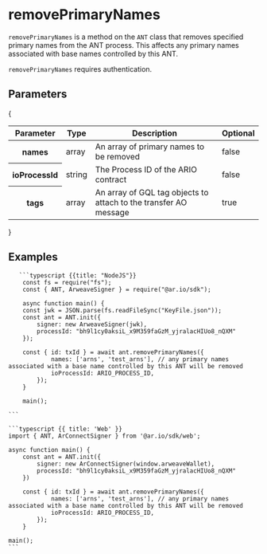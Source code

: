 
<HeroPattern />

# removePrimaryNames

`removePrimaryNames` is a method on the `ANT` class that removes specified primary names from the ANT process. This affects any primary names associated with base names controlled by this ANT.

`removePrimaryNames` requires authentication.

## Parameters

{

<div style={{ textAlign: 'center' }}>
  <table className="inline-table">
    <thead>
      <tr>
        <th>Parameter</th>
        <th>Type</th>
        <th>Description</th>
        <th>Optional</th>
      </tr>
    </thead>
    <tbody>
      <tr>
        <th>names</th>
        <td>array</td>
        <td>An array of primary names to be removed</td>
        <td>false</td>
      </tr>
      <tr>
        <th>ioProcessId</th>
        <td>string</td>
        <td>The Process ID of the ARIO contract</td>
        <td>false</td>
      </tr>
      <tr>
        <th>tags</th>
        <td>array</td>
        <td>
          An array of GQL tag objects to attach to the transfer AO message
        </td>
        <td>true</td>
      </tr>
    </tbody>
  </table>
</div>
}

## Examples

<CodeGroup title="removePrimaryNames">

       ```typescript {{title: "NodeJS"}}
        const fs = require("fs");
        const { ANT, ArweaveSigner } = require("@ar.io/sdk");

        async function main() {
        const jwk = JSON.parse(fs.readFileSync("KeyFile.json"));
        const ant = ANT.init({
            signer: new ArweaveSigner(jwk),
            processId: "bh9l1cy0aksiL_x9M359faGzM_yjralacHIUo8_nQXM"
        });

        const { id: txId } = await ant.removePrimaryNames({
                names: ['arns', 'test_arns'], // any primary names associated with a base name controlled by this ANT will be removed
                ioProcessId: ARIO_PROCESS_ID,
            });
        }

        main();

    ```

    ```typescript {{ title: 'Web' }}
    import { ANT, ArConnectSigner } from '@ar.io/sdk/web';

    async function main() {
        const ant = ANT.init({
            signer: new ArConnectSigner(window.arweaveWallet),
            processId: "bh9l1cy0aksiL_x9M359faGzM_yjralacHIUo8_nQXM"
        })

        const { id: txId } = await ant.removePrimaryNames({
                names: ['arns', 'test_arns'], // any primary names associated with a base name controlled by this ANT will be removed
                ioProcessId: ARIO_PROCESS_ID,
            });
        }

    main();
    ```

</CodeGroup>
